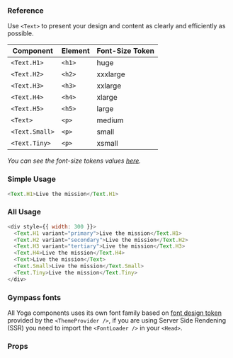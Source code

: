 ### Reference

Use `<Text>` to present your design and content as clearly and efficiently as
possible.

| **Component**  | **Element** | **Font-Size Token** |
| -------------- | ----------- | ------------------- |
| `<Text.H1>`    | `<h1>`      | huge                |
| `<Text.H2>`    | `<h2>`      | xxxlarge            |
| `<Text.H3>`    | `<h3>`      | xxlarge             |
| `<Text.H4>`    | `<h4>`      | xlarge              |
| `<Text.H5>`    | `<h5>`      | large               |
| `<Text>`       | `<p>`       | medium              |
| `<Text.Small>` | `<p>`       | small               |
| `<Text.Tiny>`  | `<p>`       | xsmall              |

_You can see the font-size tokens values
[here](https://gympass.github.io/yoga/guidelines/tokens/font-sizes)._

### Simple Usage

```javascript reactLive=true
<Text.H1>Live the mission</Text.H1>
```

### All Usage

```javascript reactLive=true
<div style={{ width: 300 }}>
  <Text.H1 variant="primary">Live the mission</Text.H1>
  <Text.H2 variant="secondary">Live the mission</Text.H2>
  <Text.H3 variant="tertiary">Live the mission</Text.H3>
  <Text.H4>Live the mission</Text.H4>
  <Text>Live the mission</Text>
  <Text.Small>Live the mission</Text.Small>
  <Text.Tiny>Live the mission</Text.Tiny>
</div>
```

### Gympass fonts

All Yoga components uses its own font family based on
[font design token](https://gympass.github.io/yoga/guidelines/tokens/fonts)
provided by the `<ThemeProvider />`, if you are using Server Side Rendening
(SSR) you need to import the `<FontLoader />` in your `<Head>`.

### Props

<PropsTable component="Text" platform="web" />
